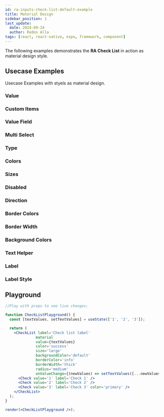 ```yaml
---
id: ra-inputs-check-list-default-example
title: Material Design
sidebar_position: 1
last_update:
  date: 2024-09-24
  author: Redon Alla
tags: [react, react-native, expo, framework, component]
---
```


The following examples demonstrates the **RA Check List** in action as material design style.

## Usecase Examples

Usecase Examples with styels as material design.

### Value


<Value />

### Custom Items


<CustomItems />

### Value Field


<ValueField />

### Multi Select


<MultiSelect />

### Type


<Type />


### Colors


<Colors />

### Sizes


<Sizes />

### Disabled


<Disabled />

### Direction


<Direction />

### Border Colors


<BorderColors />

### Border Width


<BorderWidth />

### Background Colors


<BackgroundColors />

### Text Helper


<TextHelper />

### Label


<Label />

### Label Style


<LabelStyle />

## Playground

```jsx live noInline
//Play with props to see live changes;

function CheckListPlayground() {
  const [textValues, setTextValues] = useState(['1', '2', '3']);

  return (
    <CheckList label='Check list label'
              material
              value={textValues}
              color='success'
              size='large'
              backgroundColor='default'
              borderColor='info'
              borderWidth='thick'
              radius='medium'
              onValueChange={(newValues) => setTextValues([...newValues])}>
      <Check value='1' label='Check 1' />
      <Check value='2' label='Check 2' />
      <Check value='3' label='Check 3' color='primary' />
    </CheckList>
  );
}

render(<CheckListPlayground />);
```